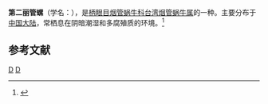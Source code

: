 {{Speciesbox
| taxon = Formosana seguiniana
| binomial_authority = (Heude, 1885)
}}
'''第二丽管螺'''（学名：''{{lang|la|Formosana seguiniana}}''），是[[柄眼目|柄眼目]][[烟管蜗牛科|烟管蜗牛科]][[台湾烟管蜗牛属|台湾烟管蜗牛属]]的一种。主要分布于[[中国大陆|中国大陆]]，常栖息在阴暗潮湿和多腐殖质的环境。<ref>{{cite web|url=http://shell.sinica.edu.tw/chinese/shellbase_detail.php?science_no=5984|title=国际贝库：第二丽管螺|publisher=台湾贝类资料库|accessdate=2009-08-11}}</ref>

== 参考文献 ==
{{reflist}}
{{taxonbar}}
[[Category:_1885年描述的动物|D]]
[[Category:台湾烟管蜗牛属|D]]